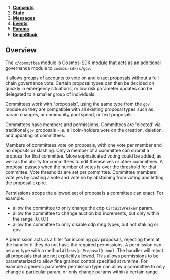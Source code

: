 

1. **[Concepts](01_concepts.md)**
2. **[State](02_state.md)**
3. **[Messages](03_messages.md)**
4. **[Events](04_events.md)**
5. **[Params](05_params.md)**
6. **[BeginBlock](06_begin_block.md)**

## Overview

The `x/committee` module is Cosmos-SDK module that acts as an additional governance module to `cosmos-sdk/x/gov`.

It allows groups of accounts to vote on and enact proposals without a full chain governance vote. Certain proposal types can then be decided on quickly in emergency situations, or low risk parameter updates can be delegated to a smaller group of individuals.

Committees work with "proposals", using the same type from the `gov` module so they are compatible with all existing proposal types such as param changes, or community pool spend, or text proposals.

Committees have members and permissions. Committees are 'elected' via traditional `gov` proposals - ie. all coin-holders vote on the creation, deletion, and updating of committees.

Members of committees vote on proposals, with one vote per member and no deposits or slashing. Only a member of a committee can submit a proposal for that committee. More sophisticated voting could be added, as well as the ability for committees to edit themselves or other committees. A proposal passes when the number of votes is over the threshold for that committee. Vote thresholds are set per committee. Committee members vote yes by casting a vote and vote no by abstaining from voting and letting the proposal expire.

Permissions scope the allowed set of proposals a committee can enact. For example:

- allow the committee to only change the cdp `CircuitBreaker` param.
- allow the committee to change auction bid increments, but only within the range [0, 0.1]
- allow the committee to only disable cdp msg types, but not staking or gov

A permission acts as a filter for incoming gov proposals, rejecting them at the handler if they do not have the required permissions. A permission can be any type with a method `Allows(p Proposal) bool`. The handler will reject all proposals that are not explicitly allowed. This allows permissions to be parameterized to allow fine grained control specified at runtime. For example a generic parameter permission type can allow a committee to only change a particular param, or only change params within a certain range.


